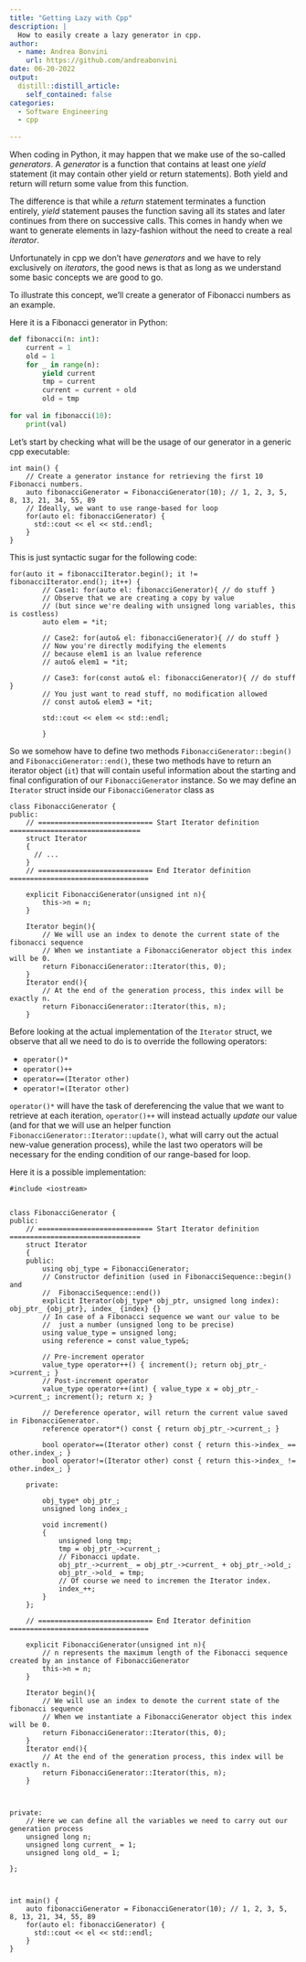 ```yaml
---
title: "Getting Lazy with Cpp"
description: |
  How to easily create a lazy generator in cpp.
author:
  - name: Andrea Bonvini
    url: https://github.com/andreabonvini
date: 06-20-2022
output:
  distill::distill_article:
    self_contained: false
categories:
  - Software Engineering
  - cpp
  
---
```


When coding in Python, it may happen that we make use of the so-called *generators*. A *generator* is a function that contains at least one *yield* statement (it may contain other yield or return statements). Both yield and return will return some value from this function.

The difference is that while a *return* statement terminates a function entirely, *yield* statement pauses the function saving all its states and later continues from there on successive calls.
This comes in handy when we want to generate elements in lazy-fashion without the need to create a real *iterator*.

Unfortunately in cpp we don't have *generators* and we have to rely exclusively on *iterators*, the good news is that as long as we understand some basic concepts we are good to go.

To illustrate this concept, we'll create a generator of Fibonacci numbers as an example.

Here it is a Fibonacci generator in Python:

```python
def fibonacci(n: int):
    current = 1
    old = 1
    for _ in range(n):
        yield current
        tmp = current 
        current = current + old
        old = tmp
    
for val in fibonacci(10):
    print(val)
```


Let's start by checking what will be the usage of our generator in a generic cpp executable:

```Rcpp

int main() {
    // Create a generator instance for retrieving the first 10 Fibonacci numbers.
    auto fibonacciGenerator = FibonacciGenerator(10); // 1, 2, 3, 5, 8, 13, 21, 34, 55, 89
    // Ideally, we want to use range-based for loop
    for(auto el: fibonacciGenerator) {
      std::cout << el << std.:endl;
    }
}

```

This is just syntactic sugar for the following code:

```Rcpp
for(auto it = fibonacciIterator.begin(); it != fibonacciIterator.end(); it++) {
        // Case1: for(auto el: fibonacciGenerator){ // do stuff }
        // Observe that we are creating a copy by value 
        // (but since we're dealing with unsigned long variables, this is costless)
        auto elem = *it;
  
        // Case2: for(auto& el: fibonacciGenerator){ // do stuff }
        // Now you're directly modifying the elements
        // because elem1 is an lvalue reference
        // auto& elem1 = *it;
        
        // Case3: for(const auto& el: fibonacciGenerator){ // do stuff }
        // You just want to read stuff, no modification allowed
        // const auto& elem3 = *it;
        
        std::cout << elem << std::endl;
        
        }

```


So we somehow have to define two methods `FibonacciGenerator::begin()` and `FibonacciGenerator::end()`, these two methods have to return an iterator object (`it`) that will contain useful information about the starting and final configuration of our `FibonacciGenerator` instance. So we may define an `Iterator` struct inside our `FibonacciGenerator` class as

```Rcpp

class FibonacciGenerator {
public:
    // ============================ Start Iterator definition ================================
    struct Iterator
    {
      // ...
    }
    // ============================ End Iterator definition ==================================

    explicit FibonacciGenerator(unsigned int n){
        this->n = n;
    }

    Iterator begin(){
        // We will use an index to denote the current state of the fibonacci sequence
        // When we instantiate a FibonacciGenerator object this index will be 0.
        return FibonacciGenerator::Iterator(this, 0);
    }
    Iterator end(){
        // At the end of the generation process, this index will be exactly n.
        return FibonacciGenerator::Iterator(this, n);
    }

```

Before looking at the actual implementation of the `Iterator` struct, we observe that all we need to do is to override the following operators:

- `operator()*`
- `operator()++`
- `operator==(Iterator other)`
- `operator!=(Iterator other)`

`operator()*` will have the task of dereferencing the value that we want to retrieve at each iteration, `operator()++` will instead actually *update* our value (and for that we will use an helper function `FibonacciGenerator::Iterator::update()`, what will carry out the actual new-value generation process), while the last two operators will be necessary for the ending condition of our range-based for loop.

Here it is a possible implementation:

```Rcpp

#include <iostream>


class FibonacciGenerator {
public:
    // ============================ Start Iterator definition ================================
    struct Iterator
    {
    public:
        using obj_type = FibonacciGenerator;
        // Constructor definition (used in FibonacciSequence::begin() and
        //  FibonacciSequence::end())
        explicit Iterator(obj_type* obj_ptr, unsigned long index): obj_ptr_ {obj_ptr}, index_ {index} {}
        // In case of a Fibonacci sequence we want our value to be 
        //  just a number (unsigned long to be precise)
        using value_type = unsigned long;
        using reference = const value_type&;

        // Pre-increment operator
        value_type operator++() { increment(); return obj_ptr_->current_; }
        // Post-increment operator
        value_type operator++(int) { value_type x = obj_ptr_->current_; increment(); return x; }
        
        // Dereference operator, will return the current value saved in FibonacciGenerator.
        reference operator*() const { return obj_ptr_->current_; }

        bool operator==(Iterator other) const { return this->index_ == other.index_; }
        bool operator!=(Iterator other) const { return this->index_ != other.index_; }
        
    private:

        obj_type* obj_ptr_;
        unsigned long index_;

        void increment()
        {
            unsigned long tmp;
            tmp = obj_ptr_->current_;
            // Fibonacci update.
            obj_ptr_->current_ = obj_ptr_->current_ + obj_ptr_->old_;
            obj_ptr_->old_ = tmp;
            // Of course we need to incremen the Iterator index.
            index_++;
        }
    };

    // ============================ End Iterator definition ==================================

    explicit FibonacciGenerator(unsigned int n){
        // n represents the maximum length of the Fibonacci sequence created by an instance of FibonacciGenerator
        this->n = n;
    }

    Iterator begin(){
        // We will use an index to denote the current state of the fibonacci sequence
        // When we instantiate a FibonacciGenerator object this index will be 0.
        return FibonacciGenerator::Iterator(this, 0);
    }
    Iterator end(){
        // At the end of the generation process, this index will be exactly n.
        return FibonacciGenerator::Iterator(this, n);
    }



private:
    // Here we can define all the variables we need to carry out our generation process
    unsigned long n;
    unsigned long current_ = 1;
    unsigned long old_ = 1;

};



int main() {
    auto fibonacciGenerator = FibonacciGenerator(10); // 1, 2, 3, 5, 8, 13, 21, 34, 55, 89
    for(auto el: fibonacciGenerator) {
      std::cout << el << std::endl;
    }
}

```





